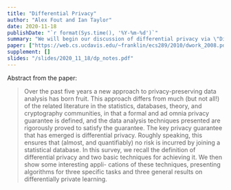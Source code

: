 ```yaml
---
title: "Differential Privacy"
author: "Alex Fout and Ian Taylor"
date: 2020-11-18
publishDate: "`r format(Sys.time(), '%Y-%m-%d')`"
summary: "We will begin our discussion of differential privacy via \"Differential Privacy: A Survey of Results\" (Dwork, 2009)"
paper: ["https://web.cs.ucdavis.edu/~franklin/ecs289/2010/dwork_2008.pdf"]
supplement: []
slides: "/slides/2020_11_18/dp_notes.pdf"
---
```


Abstract from the paper:

> Over the past five years a new approach to privacy-preserving data analysis has born fruit. This approach differs from much (but not all!) of the related literature in the statistics, databases, theory, and cryptography communities, in that a formal and ad omnia privacy guarantee is defined, and the data analysis techniques presented are rigorously proved to satisfy the guarantee. The key privacy guarantee that has emerged is differential privacy. Roughly speaking, this ensures that (almost, and quantifiably) no risk is incurred by joining a statistical database. In this survey, we recall the definition of differential privacy and two basic techniques for achieving it. We then show some interesting appli- cations of these techniques, presenting algorithms for three specific tasks and three general results on differentially private learning.

